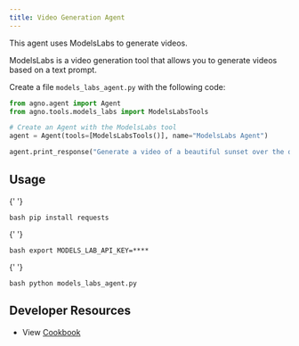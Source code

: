 ```yaml
---
title: Video Generation Agent
---
```


This agent uses ModelsLabs to generate videos.

ModelsLabs is a video generation tool that allows you to generate videos based on a text prompt.

Create a file `models_labs_agent.py` with the following code:

```python models_labs_agent.py
from agno.agent import Agent
from agno.tools.models_labs import ModelsLabsTools

# Create an Agent with the ModelsLabs tool
agent = Agent(tools=[ModelsLabsTools()], name="ModelsLabs Agent")

agent.print_response("Generate a video of a beautiful sunset over the ocean", markdown=True)
```

## Usage

<Steps>
  <Snippet file="create-venv-step.mdx" />

{' '}

<Step title="Install libraries">```bash pip install requests ```</Step>

{' '}

<Step title="Set environment variables">```bash export MODELS_LAB_API_KEY=**** ```</Step>

{' '}

<Step title="Run the agent">```bash python models_labs_agent.py ```</Step>

</Steps>

## Developer Resources

- View [Cookbook](https://github.com/agno-agi/agno/tree/main/cookbook/getting_started/12_generate_video.py)
